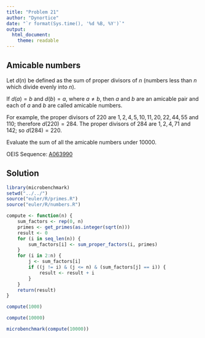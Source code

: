 ```yaml
---
title: "Problem 21"
author: "Dynortice"
date: "`r format(Sys.time(), '%d %B, %Y')`"
output:
  html_document:
    theme: readable
---
```

## Amicable numbers

Let $d(n)$ be defined as the sum of proper divisors of $n$ (numbers less than $n$ which divide evenly into $n$).

If $d(a) = b$ and $d(b) = a$, where $a \ne b$, then $a$ and $b$ are an amicable pair and each of $a$ and $b$ are called amicable numbers.

For example, the proper divisors of $220$ are $1, 2, 4, 5, 10, 11, 20, 22, 44, 55$ and $110$; therefore $d(220) = 284$. The proper divisors of $284$ are $1, 2, 4, 71$ and $142$; so $d(284) = 220$.

Evaluate the sum of all the amicable numbers under $10000$.

OEIS Sequence: [A063990](https://oeis.org/A063990)

## Solution
```r
library(microbenchmark)
setwd("../../")
source("euler/R/primes.R")
source("euler/R/numbers.R")
```
```r
compute <- function(n) {
    sum_factors <- rep(0, n)
    primes <- get_primes(as.integer(sqrt(n)))
    result <- 0
    for (i in seq_len(n)) {
        sum_factors[i] <- sum_proper_factors(i, primes)
    }
    for (i in 2:n) {
        j <- sum_factors[i]
        if ((j != i) & (j <= n) & (sum_factors[j] == i)) {
            result <- result + i
        }
    }
    return(result)
}
```
```r
compute(1000)
```
```r
compute(10000)
```
```r
microbenchmark(compute(10000))
```

